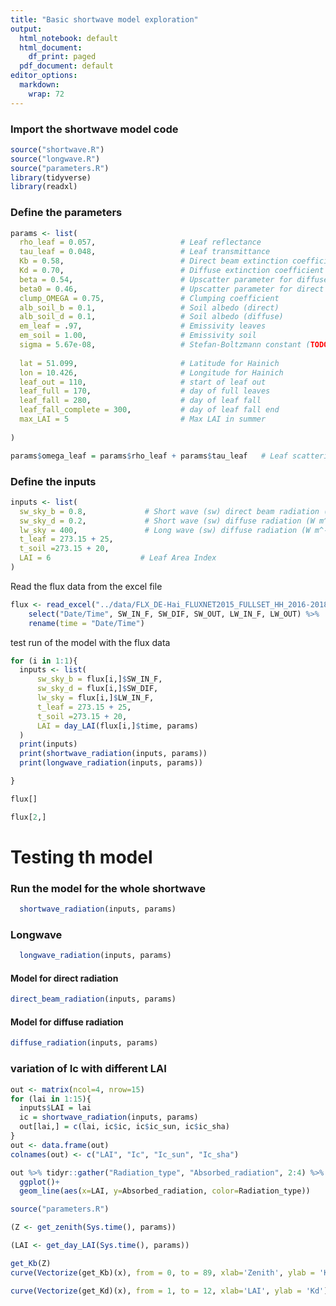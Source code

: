 ```yaml
---
title: "Basic shortwave model exploration"
output:
  html_notebook: default
  html_document:
    df_print: paged
  pdf_document: default
editor_options: 
  markdown: 
    wrap: 72
---
```


### Import the shortwave model code

```r
source("shortwave.R")
source("longwave.R")
source("parameters.R")
library(tidyverse)
library(readxl)
```

### Define the parameters

```r
params <- list(
  rho_leaf = 0.057,                   # Leaf reflectance
  tau_leaf = 0.048,                   # Leaf transmittance
  Kb = 0.58,                          # Direct beam extinction coefficient
  Kd = 0.70,                          # Diffuse extinction coefficient
  beta = 0.54,                        # Upscatter parameter for diffuse radiation
  beta0 = 0.46,                       # Upscatter parameter for direct beam radiation
  clump_OMEGA = 0.75,                 # Clumping coefficient 
  alb_soil_b = 0.1,                   # Soil albedo (direct)  
  alb_soil_d = 0.1,                   # Soil albedo (diffuse)
  em_leaf = .97,                      # Emissivity leaves
  em_soil = 1.00,                     # Emissivity soil
  sigma = 5.67e-08,                   # Stefan-Boltzmann constant (TODO: Unit)
  
  lat = 51.099,                       # Latitude for Hainich 
  lon = 10.426,                       # Longitude for Hainich
  leaf_out = 110,                     # start of leaf out
  leaf_full = 170,                    # day of full leaves
  leaf_fall = 280,                    # day of leaf fall
  leaf_fall_complete = 300,           # day of leaf fall end
  max_LAI = 5                         # Max LAI in summer
  
)

params$omega_leaf = params$rho_leaf + params$tau_leaf   # Leaf scattering coefficient
```

### Define the inputs

```r
inputs <- list(
  sw_sky_b = 0.8,             # Short wave (sw) direct beam radiation (W m^-2)
  sw_sky_d = 0.2,             # Short wave (sw) diffuse radiation (W m^-2)
  lw_sky = 400,               # Long wave (sw) diffuse radiation (W m^-2)
  t_leaf = 273.15 + 25,
  t_soil =273.15 + 20,
  LAI = 6                    # Leaf Area Index
)

```

Read the flux data from the excel file
```r
flux <- read_excel("../data/FLX_DE-Hai_FLUXNET2015_FULLSET_HH_2016-2018_beta-3_for_class.xlsx", na = "-9999.000") %>%
    select("Date/Time", SW_IN_F, SW_DIF, SW_OUT, LW_IN_F, LW_OUT) %>%
    rename(time = "Date/Time")
```

test run of the model with the flux data
```r
for (i in 1:1){
  inputs <- list(
      sw_sky_b = flux[i,]$SW_IN_F,
      sw_sky_d = flux[i,]$SW_DIF,
      lw_sky = flux[i,]$LW_IN_F,
      t_leaf = 273.15 + 25,
      t_soil =273.15 + 20,
      LAI = day_LAI(flux[i,]$time, params)
  )
  print(inputs)
  print(shortwave_radiation(inputs, params))
  print(longwave_radiation(inputs, params))

}
```
```r
flux[]
```


```r
flux[2,]
```

# Testing th model
### Run the model for the whole shortwave

```r
  shortwave_radiation(inputs, params)
```

### Longwave

```r
  longwave_radiation(inputs, params)
```

#### Model for direct radiation

```r
direct_beam_radiation(inputs, params)
```

#### Model for diffuse radiation

```r
diffuse_radiation(inputs, params)
```

### variation of Ic with different LAI

```r
out <- matrix(ncol=4, nrow=15)
for (lai in 1:15){
  inputs$LAI = lai
  ic = shortwave_radiation(inputs, params)
  out[lai,] = c(lai, ic$ic, ic$ic_sun, ic$ic_sha)
}
out <- data.frame(out)
colnames(out) <- c("LAI", "Ic", "Ic_sun", "Ic_sha")

out %>% tidyr::gather("Radiation_type", "Absorbed_radiation", 2:4) %>%
  ggplot()+
  geom_line(aes(x=LAI, y=Absorbed_radiation, color=Radiation_type))

```
```r
source("parameters.R")
```
```r
(Z <- get_zenith(Sys.time(), params))
```
```r
(LAI <- get_day_LAI(Sys.time(), params))
```
```r
get_Kb(Z)
curve(Vectorize(get_Kb)(x), from = 0, to = 89, xlab='Zenith', ylab = 'Kb')
```

```r
curve(Vectorize(get_Kd)(x), from = 1, to = 12, xlab='LAI', ylab = 'Kd')
```


